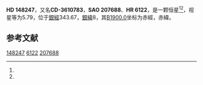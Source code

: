 {{Starbox begin
| name = HD 148247
}}
{{Starbox observe
| epoch = [[J2000.0|J2000.0]]
| constell = {{星座名待查}}<ref name=SIMBAD>{{cite web
 | url=http://simbad.u-strasbg.fr/simbad/sim-id?Ident=HR+6122
 | title =Pulsating variable Star
 | publisher=Centre de Données astronomiques de Strasbourg
 | work=SIMBAD
 | accessdate=2012-07-13}}</ref><ref name=DATA>{{cite web
 | url=http://vizier.u-strasbg.fr/viz-bin/VizieR-5?-out.add=.&-source=5050&-corr=PK=HR&-out.max=9999&HR=6122
 | title=VizieR Detailed Page
 | accessdate=2012-07-13
 | archive-url=https://web.archive.org/web/20160305015509/http://vizier.u-strasbg.fr/viz-bin/VizieR-5?-out.add=.&-source=5050&-corr=PK=HR&-out.max=9999&HR=6122
 | archive-date=2016-03-05
 | dead-url=yes
 }}</ref>
| 星官 = 
| ra = {{RA|16|28|14.7}}<ref name=SIMBAD /><ref name=DATA />
| dec = {{DEC|-37|10|46}}<ref name=SIMBAD /><ref name=DATA />
| appmag_v = 5.79<ref name=SIMBAD /><ref name=DATA />
}}
{{Starbox character
| class = K1IIICNII<ref name=SIMBAD /><ref name=DATA />
| b-v = 1.1<ref name=SIMBAD /><ref name=DATA />
| u-b = <ref name=SIMBAD /><ref name=DATA />
| r-i = <ref name=SIMBAD /><ref name=DATA />
| variable = 
}}
{{Starbox astrometry
| radial_v = 
| prop_mo_ra = -14
| parallax = 
| p_error = 
}}
{{Starbox catalog
| names =CD-3610783，[[SAO星表|SAO]] 207688，[[HD星表|HD]] 148247，[[HR星表|HR]] 6122}}
{{Starbox reference |Simbad=HR+6122}}
{{Starbox end}}

'''HD 148247'''，又名'''CD-3610783'''，'''SAO 207688'''、'''HR 6122'''，是一颗恒星<ref name=SIMBAD /><ref name=DATA />，视星等为5.79，位于[[銀道座標系|銀經]]343.67，[[銀道座標系|銀緯]]8，其[[B1900.0|B1900.0]]坐标为赤經{{RA|16|21|34.6}}，赤緯{{DEC|-36|8|17}}。

== 参考文献 ==
{{reflist}}

{{star-stub}}

[[Category:HD和HDE天體|148247]]
[[Category:HR天體|6122]]
[[Category:SAO天體|207688]]